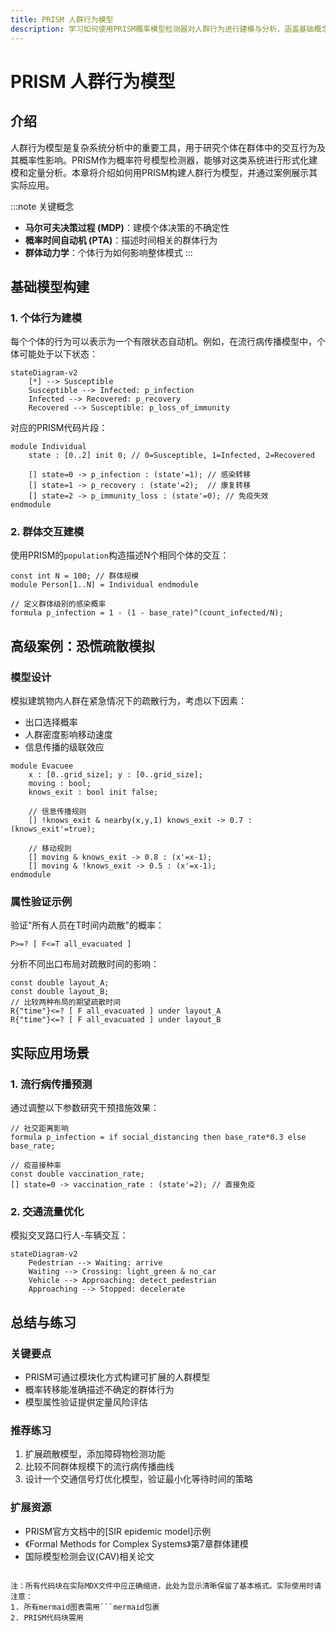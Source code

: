 ```yaml
---
title: PRISM 人群行为模型
description: 学习如何使用PRISM概率模型检测器对人群行为进行建模与分析，涵盖基础概念、模型构建方法和实际案例研究。
---
```


# PRISM 人群行为模型

## 介绍

人群行为模型是复杂系统分析中的重要工具，用于研究个体在群体中的交互行为及其概率性影响。PRISM作为概率符号模型检测器，能够对这类系统进行形式化建模和定量分析。本章将介绍如何用PRISM构建人群行为模型，并通过案例展示其实际应用。

:::note 关键概念
- **马尔可夫决策过程 (MDP)**：建模个体决策的不确定性
- **概率时间自动机 (PTA)**：描述时间相关的群体行为
- **群体动力学**：个体行为如何影响整体模式
:::

## 基础模型构建

### 1. 个体行为建模
每个个体的行为可以表示为一个有限状态自动机。例如，在流行病传播模型中，个体可能处于以下状态：

```mermaid
stateDiagram-v2
    [*] --> Susceptible
    Susceptible --> Infected: p_infection
    Infected --> Recovered: p_recovery
    Recovered --> Susceptible: p_loss_of_immunity
```

对应的PRISM代码片段：
```prism
module Individual
    state : [0..2] init 0; // 0=Susceptible, 1=Infected, 2=Recovered
    
    [] state=0 -> p_infection : (state'=1); // 感染转移
    [] state=1 -> p_recovery : (state'=2);  // 康复转移
    [] state=2 -> p_immunity_loss : (state'=0); // 免疫失效
endmodule
```

### 2. 群体交互建模
使用PRISM的`population`构造描述N个相同个体的交互：

```prism
const int N = 100; // 群体规模
module Person[1..N] = Individual endmodule

// 定义群体级别的感染概率
formula p_infection = 1 - (1 - base_rate)^(count_infected/N);
```

## 高级案例：恐慌疏散模拟

### 模型设计
模拟建筑物内人群在紧急情况下的疏散行为，考虑以下因素：
- 出口选择概率
- 人群密度影响移动速度
- 信息传播的级联效应

```prism
module Evacuee
    x : [0..grid_size]; y : [0..grid_size];
    moving : bool;
    knows_exit : bool init false;
    
    // 信息传播规则
    [] !knows_exit & nearby(x,y,1) knows_exit -> 0.7 : (knows_exit'=true);
    
    // 移动规则
    [] moving & knows_exit -> 0.8 : (x'=x-1);
    [] moving & !knows_exit -> 0.5 : (x'=x-1);
endmodule
```

### 属性验证示例
验证"所有人员在T时间内疏散"的概率：
```prism
P>=? [ F<=T all_evacuated ]
```

分析不同出口布局对疏散时间的影响：
```prism
const double layout_A;
const double layout_B;
// 比较两种布局的期望疏散时间
R{"time"}<=? [ F all_evacuated ] under layout_A
R{"time"}<=? [ F all_evacuated ] under layout_B
```

## 实际应用场景

### 1. 流行病传播预测
通过调整以下参数研究干预措施效果：
```prism
// 社交距离影响
formula p_infection = if social_distancing then base_rate*0.3 else base_rate;

// 疫苗接种率
const double vaccination_rate;
[] state=0 -> vaccination_rate : (state'=2); // 直接免疫
```

### 2. 交通流量优化
模拟交叉路口行人-车辆交互：
```mermaid
stateDiagram-v2
    Pedestrian --> Waiting: arrive
    Waiting --> Crossing: light_green & no_car
    Vehicle --> Approaching: detect_pedestrian
    Approaching --> Stopped: decelerate
```

## 总结与练习

### 关键要点
- PRISM可通过模块化方式构建可扩展的人群模型
- 概率转移能准确描述不确定的群体行为
- 模型属性验证提供定量风险评估

### 推荐练习
1. 扩展疏散模型，添加障碍物检测功能
2. 比较不同群体规模下的流行病传播曲线
3. 设计一个交通信号灯优化模型，验证最小化等待时间的策略

### 扩展资源
- PRISM官方文档中的[SIR epidemic model]示例
- 《Formal Methods for Complex Systems》第7章群体建模
- 国际模型检测会议(CAV)相关论文
``` 

注：所有代码块在实际MDX文件中应正确缩进，此处为显示清晰保留了基本格式。实际使用时请注意：
1. 所有mermaid图表需用```mermaid包裹
2. PRISM代码块需用